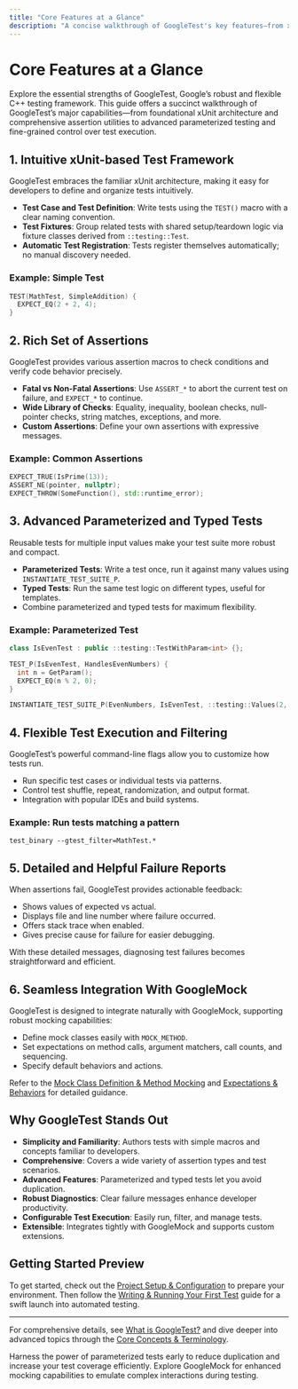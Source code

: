 ```yaml
---
title: "Core Features at a Glance"
description: "A concise walkthrough of GoogleTest's key features—from xUnit architecture and rich assertion support to advanced parameterized testing and flexible test execution. Understand quickly what makes GoogleTest different."
---
```


# Core Features at a Glance

Explore the essential strengths of GoogleTest, Google’s robust and flexible C++ testing framework. This guide offers a succinct walkthrough of GoogleTest’s major capabilities—from foundational xUnit architecture and comprehensive assertion utilities to advanced parameterized testing and fine-grained control over test execution.

## 1. Intuitive xUnit-based Test Framework

GoogleTest embraces the familiar xUnit architecture, making it easy for developers to define and organize tests intuitively.

- **Test Case and Test Definition**: Write tests using the `TEST()` macro with a clear naming convention.
- **Test Fixtures**: Group related tests with shared setup/teardown logic via fixture classes derived from `::testing::Test`.
- **Automatic Test Registration**: Tests register themselves automatically; no manual discovery needed.

### Example: Simple Test
```cpp
TEST(MathTest, SimpleAddition) {
  EXPECT_EQ(2 + 2, 4);
}
```

## 2. Rich Set of Assertions

GoogleTest provides various assertion macros to check conditions and verify code behavior precisely.

- **Fatal vs Non-Fatal Assertions**: Use `ASSERT_*` to abort the current test on failure, and `EXPECT_*` to continue.
- **Wide Library of Checks**: Equality, inequality, boolean checks, null-pointer checks, string matches, exceptions, and more.
- **Custom Assertions**: Define your own assertions with expressive messages.

### Example: Common Assertions
```cpp
EXPECT_TRUE(IsPrime(13));
ASSERT_NE(pointer, nullptr);
EXPECT_THROW(SomeFunction(), std::runtime_error);
```

## 3. Advanced Parameterized and Typed Tests

Reusable tests for multiple input values make your test suite more robust and compact.

- **Parameterized Tests**: Write a test once, run it against many values using `INSTANTIATE_TEST_SUITE_P`.
- **Typed Tests**: Run the same test logic on different types, useful for templates.
- Combine parameterized and typed tests for maximum flexibility.

### Example: Parameterized Test
```cpp
class IsEvenTest : public ::testing::TestWithParam<int> {};

TEST_P(IsEvenTest, HandlesEvenNumbers) {
  int n = GetParam();
  EXPECT_EQ(n % 2, 0);
}

INSTANTIATE_TEST_SUITE_P(EvenNumbers, IsEvenTest, ::testing::Values(2, 4, 6, 8));
```

## 4. Flexible Test Execution and Filtering

GoogleTest’s powerful command-line flags allow you to customize how tests run.

- Run specific test cases or individual tests via patterns.
- Control test shuffle, repeat, randomization, and output format.
- Integration with popular IDEs and build systems.

### Example: Run tests matching a pattern
```shell
test_binary --gtest_filter=MathTest.*
```

## 5. Detailed and Helpful Failure Reports

When assertions fail, GoogleTest provides actionable feedback:

- Shows values of expected vs actual.
- Displays file and line number where failure occurred.
- Offers stack trace when enabled.
- Gives precise cause for failure for easier debugging.

With these detailed messages, diagnosing test failures becomes straightforward and efficient.

## 6. Seamless Integration With GoogleMock

GoogleTest is designed to integrate naturally with GoogleMock, supporting robust mocking capabilities:

- Define mock classes easily with `MOCK_METHOD`.
- Set expectations on method calls, argument matchers, call counts, and sequencing.
- Specify default behaviors and actions.

Refer to the [Mock Class Definition & Method Mocking](/api-reference/mocking-apis/mock-class-definition) and [Expectations & Behaviors](/api-reference/mocking-apis/expectations-behaviors) for detailed guidance.

## Why GoogleTest Stands Out

- **Simplicity and Familiarity**: Authors tests with simple macros and concepts familiar to developers.
- **Comprehensive**: Covers a wide variety of assertion types and test scenarios.
- **Advanced Features**: Parameterized and typed tests let you avoid duplication.
- **Robust Diagnostics**: Clear failure messages enhance developer productivity.
- **Configurable Test Execution**: Easily run, filter, and manage tests.
- **Extensible**: Integrates tightly with GoogleMock and supports custom extensions.

## Getting Started Preview

To get started, check out the [Project Setup & Configuration](/getting-started/first-test-experience/project-setup) to prepare your environment. Then follow the [Writing & Running Your First Test](/getting-started/first-test-experience/writing-your-first-test) guide for a swift launch into automated testing.

---

For comprehensive details, see [What is GoogleTest?](/overview/product-introduction-and-value/what-is-googletest) and dive deeper into advanced topics through the [Core Concepts & Terminology](/overview/fundamentals-and-architecture/core-concepts-and-terminology).

<Tip>
Harness the power of parameterized tests early to reduce duplication and increase your test coverage efficiently.
</Tip>

<Note>
Explore GoogleMock for enhanced mocking capabilities to emulate complex interactions during testing.
</Note>